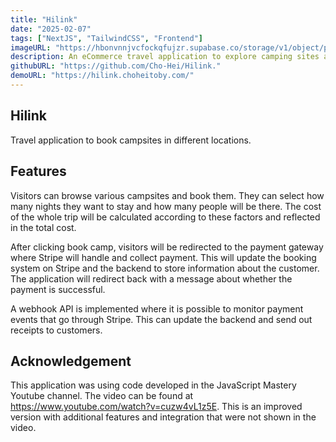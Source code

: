 ```yaml
---
title: "Hilink"
date: "2025-02-07"
tags: ["NextJS", "TailwindCSS", "Frontend"]
imageURL: "https://hbonvnnjvcfockqfujzr.supabase.co/storage/v1/object/public/Hilink.//preview.png"
description: An eCommerce travel application to explore camping sites around the world.
githubURL: "https://github.com/Cho-Hei/Hilink."
demoURL: "https://hilink.choheitoby.com/"
---
```


## Hilink

Travel application to book campsites in different locations.

## Features

Visitors can browse various campsites and book them. They can select how many nights they want to stay and how many people will be there. The cost of the whole trip will be calculated according to these factors and reflected in the total cost.

After clicking book camp, visitors will be redirected to the payment gateway where Stripe will handle and collect payment. This will update the booking system on Stripe and the backend to store information about the customer. The application will redirect back with a message about whether the payment is successful.

A webhook API is implemented where it is possible to monitor payment events that go through Stripe. This can update the backend and send out receipts to customers.

## Acknowledgement

This application was using code developed in the JavaScript Mastery Youtube channel. The video can be found at https://www.youtube.com/watch?v=cuzw4vL1z5E. This is an improved version with additional features and integration that were not shown in the video.

